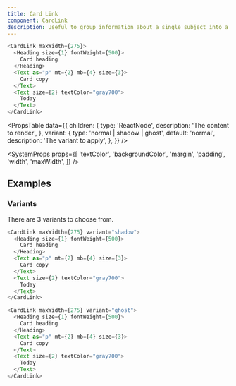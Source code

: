 ```yaml
---
title: Card Link
component: CardLink
description: Useful to group information about a single subject into a link.
---
```


```js live
<CardLink maxWidth={275}>
  <Heading size={1} fontWeight={500}>
    Card heading
  </Heading>
  <Text as="p" mt={2} mb={4} size={3}>
    Card copy
  </Text>
  <Text size={2} textColor="gray700">
    Today
  </Text>
</CardLink>
```

<PropsTable
  data={{
    children: {
      type: 'ReactNode',
      description: 'The content to render',
    },
    variant: {
      type: 'normal | shadow | ghost',
      default: 'normal',
      description: 'The variant to apply',
    },
  }}
/>

<SystemProps
  props={[
    'textColor',
    'backgroundColor',
    'margin',
    'padding',
    'width',
    'maxWidth',
  ]}
/>

## Examples

### Variants

There are 3 variants to choose from.

```js live
<CardLink maxWidth={275} variant="shadow">
  <Heading size={1} fontWeight={500}>
    Card heading
  </Heading>
  <Text as="p" mt={2} mb={4} size={3}>
    Card copy
  </Text>
  <Text size={2} textColor="gray700">
    Today
  </Text>
</CardLink>
```

```js live
<CardLink maxWidth={275} variant="ghost">
  <Heading size={1} fontWeight={500}>
    Card heading
  </Heading>
  <Text as="p" mt={2} mb={4} size={3}>
    Card copy
  </Text>
  <Text size={2} textColor="gray700">
    Today
  </Text>
</CardLink>
```
